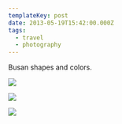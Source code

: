 ```yaml
---
templateKey: post
date: 2013-05-19T15:42:00.000Z
tags:
  - travel
  - photography
---
```

Busan shapes and colors.

![](../../static/assets/20130519-IMG_7021.jpg)

![](../../static/assets/20130519-IMG_7035.jpg)

![](../../static/assets/20130519-IMG_7036.jpg)
